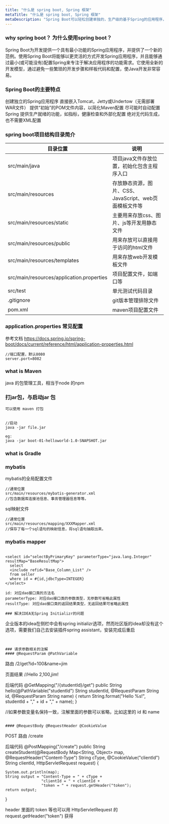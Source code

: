 ```yaml
---
title: "什么是 spring boot, Spring 框架"
metaTitle: "什么是 spring boot, Spring 框架"
metaDescription: "Spring Boot可以轻松创建单独的，生产级的基于Spring的应用程序，大多数Spring Boot应用程序只需要很少的Spring配置"
---
```


### why spring boot？ 为什么使用spring boot？
Spring Boot为开发提供一个具有最小功能的Spring应用程序，并提供了一个新的范例。使用Spring Boot将能够以更灵活的方式开发Spring应用程序，并且能够通过最小(或可能没有)配置Spring来专注于解决应用程序的功能需求。它使用全新的开发模型，通过避免一些繁琐的开发步骤和样板代码和配置，使Java开发非常容易。


### Spring Boot的主要特点

创建独立的Spring应用程序
直接嵌入Tomcat，Jetty或Undertow（无需部署WAR文件）
提供“初始”的POM文件内容，以简化Maven配置
尽可能时自动配置Spring
提供生产就绪的功能，如指标，健康检查和外部化配置
绝对无代码生成，也不需要XML配置




### spring boot项目结构目录简介

目录位置 | 说明
------------ | -------------
src/main/java | 项目java文件存放位置，初始化包含主程序入口
src/main/resources | 存放静态资源，图片、CSS、JavaScript、web页面模板文件等
src/main/resources/static | 主要用来存放css、图片、js等开发用静态文件
src/main/resources/public | 用来存放可以直接用于访问的html文件
src/main/resources/templates | 用来存放web开发模板文件
src/main/resources/application.properties | 项目配置文件，如端口等
src/test | 单元测试代码目录
.gitignore | git版本管理排除文件
pom.xml | maven项目配置文件


### application.properties 常见配置
参考文档 https://docs.spring.io/spring-boot/docs/current/reference/html/application-properties.html
```
//端口配置，默认8080
server.port=8082
```

### what is Maven
java 的包管理工具，相当于node 的npm


### 打jar包，与启动jar 包
```
可以使用 maven 打包


//启动
java -jar file.jar

eg:
java -jar boot-01-helloworld-1.0-SNAPSHOT.jar
```

### what is Gradle


### mybatis


mybatis的全局配置文件
```
//通常位置
src/main/resources/mybatis-generator.xml
//包含数据库连接池信息、事务管理器信息等等。
```
sql映射文件
```
//通常位置
src/main/resources/mapping/XXXMapper.xml
//保存了每一个sql语句的映射信息，将sql语句抽取出来。
```

### mybatis mapper
```

<select id="selectByPrimaryKey" parameterType="java.lang.Integer" resultMap="BaseResultMap">
  select 
  <include refid="Base_Column_List" />
  from seller
  where id = #{id,jdbcType=INTEGER}
</select>

id: 对应dao接口类的方法名
parameterType: 对应dao接口类的参数类型，无参数可省略此属性
resultType: 对应dao接口类的返回结果类型，无返回结果可省略此属性

### 解决IDEA无Spring Initializr的问题
```
企业版本的idea在侧栏中会有spring initializr选项，然而社区版的idea却没有这个选项，需要我们自己去安装插件spring assistant，安装完成后重启
```


### 请求参数相关的注解
#### @RequestParam @PathVariable
```
路由
/2/get?id=100&name=jim

页面结果
//Hello 2,100,jim!

后端代码
@GetMapping("/{studentId}/get")
public String hello(@PathVariable("studentId") String studentId,
                    @RequestParam String id,
                    @RequestParam String name) {
    return String.format("Hello %s!", studentId + "," + id + ","  + name);
}

//如果参数变量名保持一致，注解里面的参数可以省略，比如这里的 id 和 name


```

#### @RequestBody @RequestHeader @CookieValue
```

POST
路由
/create

后端代码
@PostMapping("/create")
public String createStudent(@RequestBody Map<String, Object> map,
                            @RequestHeader("Content-Type") String cType,
                            @CookieValue("clientId") String clientId,
                            HttpServletRequest request) {

    System.out.println(map);
    String output = "Content-Type = " + cType +
                    "clientId = " + clientId +
                    "token = " + request.getHeader("token");
    return output;
}

header 里面的 token 等也可以用 HttpServletRequest 的 request.getHeader("token") 获得
```

